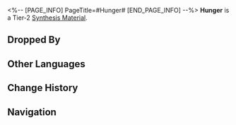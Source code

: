 <%-- [PAGE_INFO]
PageTitle=#Hunger#
[END_PAGE_INFO] --%>
{{Item Infobox
|title       = Hunger
|id          = 181015
|image       = Item Hunger.png
|type        = 
|invCategory = Other Materials
|rarity      = 2
|effect      = Tier 2 Synthesis Material
|description = In the world beyond dreams, "hunger" is the smile on the lips of death.
|source1     = The Reverie Hotel: Memory Zone Meme "Heartbreaker" or other enemies
|source2     = Penacony: Destructible Objects
}}
{{Description|1=''"They say hunger is the best seasoning, but I just want to fill my stomach."''}}
'''Hunger''' is a Tier-2 [[Synthesis Material]].

==Dropped By==
{{Dropped By}}

==Other Languages==
{{Other Languages
|en   = Hunger
|zhs  = 饥饿
|zht  = 饑餓
|ja   = 飢餓
|ko   = 허기
|es   = Hambre
|fr   = Faim
|ru   = Голод
|th   = Hunger
|vi   = Đói Bụng
|de   = Hunger
|id   = Hunger
|pt   = Fome
}}

==Change History==
{{Change History|2.0}}

==Navigation==
{{Synthesis Material Navbox}}